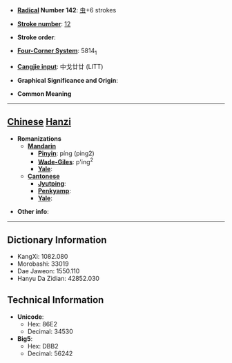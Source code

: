 * '''[[Wiktionary:Chinese radical index| Radical]] Number 142''': [[Wiktionary:Chinese radical index 虫|虫]]+6 strokes

* '''[[Wiktionary:Chinese total strokes index|Stroke number]]''': [[Wiktionary:Chinese total strokes index 12|12]]

* '''Stroke order''': 

* '''[[Wiktionary:Chinese four corner index|Four-Corner System]]''': 5814<sub>1</sub>

* '''[[Wiktionary:Chinese Cangjie index|Cangjie input]]''': 中戈廿廿 (LITT)

* '''Graphical Significance and Origin''': 

* '''Common Meaning'''

----

== [[Chinese]] [[Hanzi]] ==

* '''Romanizations'''
** '''[[Mandarin]]'''
*** '''[[Pinyin]]''': píng (ping2)
*** '''[[Wade-Giles]]''': p'ing<sup>2</sup>
*** '''[[Yale]]''': 
** '''[[Cantonese]]'''
*** '''[[Jyutping]]''':
*** '''[[Penkyamp]]''': 
*** '''[[Yale]]''': 

* '''Other info''': 

----

== Dictionary Information ==

* KangXi: 1082.080
* Morobashi: 33019
* Dae Jaweon: 1550.110
* Hanyu Da Zidian: 42852.030

== Technical Information ==

* '''Unicode''':
** Hex: 86E2
** Decimal: 34530
* '''Big5''':
** Hex: DBB2
** Decimal: 56242